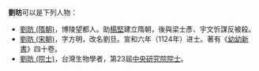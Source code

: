'''劉昉'''可以是下列人物：
*[[劉昉_(隋朝)|劉昉 (隋朝)]]，博陵望都人。助[[楊堅|楊堅]]建立隋朝，後與梁士彥、宇文忻謀反被殺。
*[[劉昉_(宋朝)|劉昉 (宋朝)]]，字方明，改名劉旦。宣和六年（1124年）进士。著有《[[幼幼新書|幼幼新書]]》四十卷。
*[[劉昉_(院士)|劉昉 (院士)]]，台灣生物學者，第23屆[[中央研究院院士|中央研究院院士]]。

{{disambig|Cat=二字劉姓人名消歧義}}
